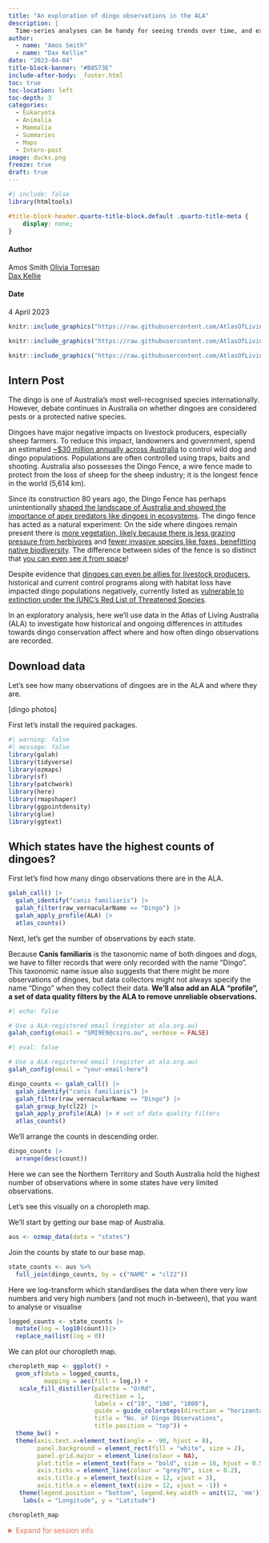 ```yaml
---
title: "An exploration of dingo observations in the ALA"
description: |
  Time-series analyses can be handy for seeing trends over time, and exploring how trends relate to major events. Here, we show how to create an exploratory time-series plot comparing observations of waterbirds prior to and during the COVID-19 pandemic.
author:
  - name: "Amos Smith"
  - name: "Dax Kellie"
date: "2023-04-04"
title-block-banner: "#B8573E"
include-after-body: _footer.html
toc: true
toc-location: left
toc-depth: 3
categories:
  - Eukaryota
  - Animalia
  - Mammalia
  - Summaries
  - Maps
  - Intern-post
image: ducks.png
freeze: true
draft: true
---
```


```r
#| include: false
library(htmltools)
```

<!-- remove metadata section -->
```css
#title-block-header.quarto-title-block.default .quarto-title-meta {
    display: none;
}
```


<!-- Author card -->

:::{.author-card}
:::{.author-card-text}

#### Author
Amos Smith 
[Olivia Torresan](https://labs.ala.org.au/people/Torresan_Olivia/index.html)  
[Dax Kellie](https://labs.ala.org.au/people/Kellie_Dax/index.html)  

#### Date
4 April 2023

:::

:::{.author-card-image}
```r
knitr::include_graphics("https://raw.githubusercontent.com/AtlasOfLivingAustralia/ala-labs/main/images/people/thai.jpg")
```
:::

:::{.author-card-image}
```r
knitr::include_graphics("https://raw.githubusercontent.com/AtlasOfLivingAustralia/ala-labs/main/images/people/olivia.jpg")
```
:::

:::{.author-card-image}
```r
knitr::include_graphics("https://raw.githubusercontent.com/AtlasOfLivingAustralia/ala-labs/main/images/people/dax.jpg")
```
:::

:::

<!------------------------ Post starts here ------------------------>

:::{.callout-tip}

## Intern Post

:::

The dingo is one of Australia's most well-recognised species internationally. However, debate continues in Australia on whether dingoes are considered pests or a protected native species.

Dingoes have major negative impacts on livestock producers, especially sheep farmers. To reduce this impact, landowners and government, spend an estimated [\~$30 million annually across Australia](https://www.publish.csiro.au/wr/pdf/WR19030) to control wild dog and dingo populations. Populations are often controlled using traps, baits and shooting. Australia also possesses the Dingo Fence, a wire fence made to protect from the loss of sheep for the sheep industry; it is the longest fence in the world (5,614 km). 

Since its construction 80 years ago, the Dingo Fence has perhaps unintentionally [shaped the landscape of Australia and showed the importance of apex predators like dingoes in ecosystems](https://www.abc.net.au/news/2023-02-09/dingo-fence-map-ecology-farming-predator-sheep-extinction/101711608). The dingo fence has acted as a natural experiment: On the side where dingoes remain present there is [more vegetation, likely because there is less grazing pressure from herbivores](https://link.springer.com/article/10.1007/s10980-021-01206-w) and [fewer invasive species like foxes, benefitting native biodiversity ](https://www.publish.csiro.au/am/AM21036). The difference between sides of the fence is so distinct that [you can even see it from space](https://youtu.be/ivmQk5EsScw)!

Despite evidence that [dingoes can even be allies for livestock producers](https://theconversation.com/killing-dingoes-is-the-only-way-to-protect-livestock-right-nope-200905), historical and current control programs along with habitat loss have impacted dingo populations negatively, currently listed as [vulnerable to extinction under the IUNC's Red List of Threatened Species](https://www.iucnredlist.org/species/41585/10484199). 

In an exploratory analysis, here we'll use data in the Atlas of Living Australia (ALA) to investigate how historical and ongoing differences in attitudes towards dingo conservation affect where and how often dingo observations are recorded.



## Download data

Let's see how many observations of dingoes are in the ALA and where they are.

[dingo photos]

First let's install the required packages.

```r
#| warning: false
#| message: false
library(galah)
library(tidyverse)
library(ozmaps)
library(sf)
library(patchwork)
library(here)
library(rmapshaper)
library(ggpointdensity)
library(glue)
library(ggtext)
```

## Which states have the highest counts of dingoes?

First let's find how many dingo observations there are in the ALA.

```r
galah_call() |>
  galah_identify("canis familiaris") |>
  galah_filter(raw_vernacularName == "Dingo") |>
  galah_apply_profile(ALA) |>
  atlas_counts()
```

Next, let's get the number of observations by each state. 

Because **Canis familiaris** is the taxonomic name of both dingoes and dogs, we have to filter records that were only recorded with the name "Dingo". This taxonomic name issue also suggests that there might be more observations of dingoes, but data collectors might not always specify the name "Dingo" when they collect their data. **We'll also add an ALA "profile", a set of data quality filters by the ALA to remove unreliable observations.**

```r
#| echo: false

# Use a ALA-registered email (register at ala.org.au)
galah_config(email = "SMI9E9@csiro.au", verbose = FALSE)
```

```r
#| eval: false

# Use a ALA-registered email (register at ala.org.au)
galah_config(email = "your-email-here")
```

```r
dingo_counts <- galah_call() |>
  galah_identify("canis familiaris") |>
  galah_filter(raw_vernacularName == "Dingo") |>
  galah_group_by(cl22) |>
  galah_apply_profile(ALA) |> # set of data quality filters
  atlas_counts()
```

We'll arrange the counts in descending order.

```r
dingo_counts |>
  arrange(desc(count))
```

Here we can see the Northern Territory and South Australia hold the highest number of observations where in some states have very limited observations.

Let's see this visually on a choropleth map.

We'll start by getting our base map of Australia.

```r
aus <- ozmap_data(data = "states")
```

Join the counts by state to our base map.

```r
state_counts <- aus %>%
  full_join(dingo_counts, by = c("NAME" = "cl22"))
```

Here we log-transform which standardises the data when there very low numbers and very high numbers (and not much in-between), that you want to analyse or visualise

```r
logged_counts <- state_counts |>
  mutate(log = log10(count))|>
  replace_na(list(log = 0))
```

We can plot our choropleth map.

```r
choropleth_map <- ggplot() +
  geom_sf(data = logged_counts,
          mapping = aes(fill = log,)) +
   scale_fill_distiller(palette = "OrRd",
                        direction = 1,
                        labels = c("10", "100", "1000"),
                        guide = guide_colorsteps(direction = "horizontal",
                        title = "No. of Dingo Observations",
                        title.position = "top")) +
  theme_bw() +
  theme(axis.text.x=element_text(angle = -90, hjust = 0), 
        panel.background = element_rect(fill = "white", size = 2), 
        panel.grid.major = element_line(colour = NA),
        plot.title = element_text(face = "bold", size = 16, hjust = 0.5, line = 1),
        axis.ticks = element_line(colour = "grey70", size = 0.2),
        axis.title.y = element_text(size = 12, vjust = 3),
        axis.title.x = element_text(size = 12, vjust = -1)) +
   theme(legend.position = "bottom", legend.key.width = unit(12, 'mm')) +
    labs(x = "Longitude", y = "Latitude")

choropleth_map
```


<details><summary style = "color: #E06E53;">Expand for session info</summary>

```r
library(sessioninfo)
# save the session info as an object
pkg_sesh <- session_info(pkgs = "attached")
# print it out
pkg_sesh
```

</details>
